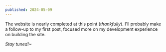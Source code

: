 ```yaml
---
published: 2024-05-09
---
```


The website is nearly completed at this point (_thankfully_). I'll probably make a follow-up to my first post, focused more on my development experience on building the site.

_Stay tuned!~_
